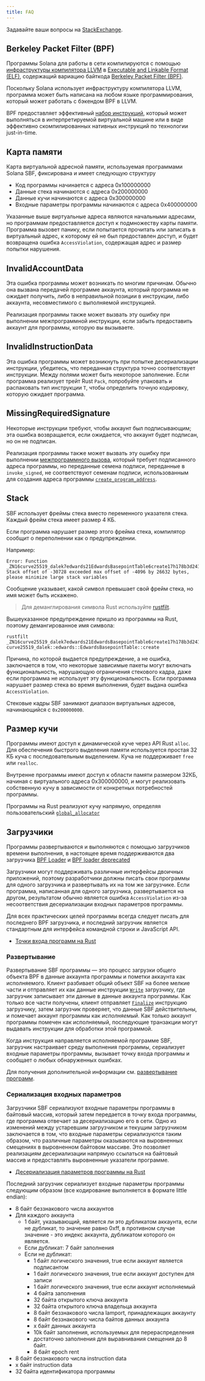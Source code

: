 ```yaml
---
title: FAQ
---
```


Задавайте ваши вопросы на
[StackExchange](https://solana.stackexchange.com/questions/ask).

## Berkeley Packet Filter (BPF)

Программы Solana для работы в сети компилируются с помощью
[инфраструктуры компилятора LLVM](https://llvm.org/) в
[Executable and Linkable Format (ELF)](https://en.wikipedia.org/wiki/Executable_and_Linkable_Format),
содержащий вариацию байткода
[Berkeley Packet Filter (BPF)](https://en.wikipedia.org/wiki/Berkeley_Packet_Filter).

Поскольку Solana использует инфраструктуру компилятора LLVM, программа может
быть написана на любом языке программирования, который может работать с бэкендом
BPF в LLVM.

BPF предоставляет эффективный
[набор инструкций](https://github.com/iovisor/bpf-docs/blob/master/eBPF.md),
который может выполняться в интерпретируемой виртуальной машине или в виде
эффективно скомпилированных нативных инструкций по технологии just-in-time.

## Карта памяти

Карта виртуальной адресной памяти, используемая программами Solana SBF,
фиксирована и имеет следующую структуру

- Код программы начинается с адреса 0x100000000
- Данные стека начинаются с адреса 0x200000000
- Данные кучи начинаются с адреса 0x300000000
- Входные параметры программы начинаются с адреса 0x400000000

Указанные выше виртуальные адреса являются начальными адресами, но программам
предоставляется доступ к подмножеству карты памяти. Программа вызовет панику,
если попытается прочитать или записать в виртуальный адрес, к которому ей не был
предоставлен доступ, и будет возвращена ошибка `AccessViolation`, содержащая
адрес и размер попытки нарушения.

## InvalidAccountData

Эта ошибка программы может возникать по многим причинам. Обычно она вызвана
передачей программе аккаунта, который программа не ожидает получить, либо в
неправильной позиции в инструкции, либо аккаунта, несовместимого с выполняемой
инструкцией.

Реализация программы также может вызвать эту ошибку при выполнении
межпрограммной инструкции, если забыть предоставить аккаунт для программы,
которую вы вызываете.

## InvalidInstructionData

Эта ошибка программы может возникнуть при попытке десериализации инструкции,
убедитесь, что переданная структура точно соответствует инструкции. Между полями
может быть некоторое заполнение. Если программа реализует трейт Rust `Pack`,
попробуйте упаковать и распаковать тип инструкции `T`, чтобы определить точную
кодировку, которую ожидает программа.

## MissingRequiredSignature

Некоторые инструкции требуют, чтобы аккаунт был подписывающим; эта ошибка
возвращается, если ожидается, что аккаунт будет подписан, но он не подписан.

Реализация программы также может вызвать эту ошибку при выполнении
[межпрограммного вызова](/docs/core/cpi), который требует подписанного адреса
программы, но переданные семена подписи, переданные в `invoke_signed`, не
соответствуют семенам подписи, использованным для создания адреса программы
[`create_program_address`](/docs/core/pda#createprogramaddress).

## Stack

SBF использует фреймы стека вместо переменного указателя стека. Каждый фрейм
стека имеет размер 4 КБ.

Если программа нарушает размер этого фрейма стека, компилятор сообщит о
переполнении как о предупреждении.

Например:

```text
Error: Function _ZN16curve25519_dalek7edwards21EdwardsBasepointTable6create17h178b3d2411f7f082E Stack offset of -30728 exceeded max offset of -4096 by 26632 bytes, please minimize large stack variables
```

Сообщение указывает, какой символ превышает свой фрейм стека, но имя может быть
искажено.

> Для деманглирования символа Rust используйте
> [rustfilt](https://github.com/luser/rustfilt).

Вышеуказанное предупреждение пришло из программы на Rust, поэтому
демангированное имя символа:

```shell
rustfilt _ZN16curve25519_dalek7edwards21EdwardsBasepointTable6create17h178b3d2411f7f082E
curve25519_dalek::edwards::EdwardsBasepointTable::create
```

Причина, по которой выдается предупреждение, а не ошибка, заключается в том, что
некоторые зависимые пакеты могут включать функциональность, нарушающую
ограничения стекового кадра, даже если программа не использует эту
функциональность. Если программа нарушает размер стека во время выполнения,
будет выдана ошибка `AccessViolation`.

Стековые кадры SBF занимают диапазон виртуальных адресов, начинающийся с
`0x200000000`.

## Размер кучи

Программы имеют доступ к динамической куче через API Rust `alloc`. Для
обеспечения быстрого выделения памяти используется простая 32 КБ куча с
последовательным выделением. Куча не поддерживает `free` или `realloc`.

Внутренне программы имеют доступ к области памяти размером 32КБ, начиная с
виртуального адреса 0x300000000, и могут реализовать собственную кучу в
зависимости от конкретных потребностей программы.

Программы на Rust реализуют кучу напрямую, определяя пользовательский
[`global_allocator`](https://github.com/solana-labs/solana/blob/d9b0fc0e3eec67dfe4a97d9298b15969b2804fab/sdk/program/src/entrypoint.rs#L72)

## Загрузчики

Программы развертываются и выполняются с помощью загрузчиков времени выполнения,
в настоящее время поддерживаются два загрузчика
[BPF Loader](https://github.com/solana-labs/solana/blob/7ddf10e602d2ed87a9e3737aa8c32f1db9f909d8/sdk/program/src/bpf_loader.rs#L17)
и
[BPF loader deprecated](https://github.com/solana-labs/solana/blob/7ddf10e602d2ed87a9e3737aa8c32f1db9f909d8/sdk/program/src/bpf_loader_deprecated.rs#L14)

Загрузчики могут поддерживать различные интерфейсы двоичных приложений, поэтому
разработчики должны писать свои программы для одного загрузчика и развертывать
их на том же загрузчике. Если программа, написанная для одного загрузчика,
развертывается на другом, результатом обычно является ошибка `AccessViolation`
из-за несоответствия десериализации входных параметров программы.

Для всех практических целей программы всегда следует писать для последнего BPF
загрузчика, и последний загрузчик является стандартным для интерфейса командной
строки и JavaScript API.

- [Точки входа программ на Rust](/docs/programs/lang-rust#program-entrypoint)

### Развертывание

Развертывание SBF программы — это процесс загрузки общего объекта BPF в данные
аккаунта программы и пометки аккаунта как исполняемого. Клиент разбивает общий
объект SBF на более мелкие части и отправляет их как данные инструкции
[`Write`](https://github.com/solana-labs/solana/blob/bc7133d7526a041d1aaee807b80922baa89b6f90/sdk/program/src/loader_instruction.rs#L13)
загрузчику, где загрузчик записывает эти данные в данные аккаунта программы. Как
только все части получены, клиент отправляет
[`Finalize`](https://github.com/solana-labs/solana/blob/bc7133d7526a041d1aaee807b80922baa89b6f90/sdk/program/src/loader_instruction.rs#L30)
инструкцию загрузчику, затем загрузчик проверяет, что данные SBF действительны,
и помечает аккаунт программы как _исполняемый_. Как только аккаунт программы
помечен как исполняемый, последующие транзакции могут выдавать инструкции для
обработки этой программой.

Когда инструкция направляется исполняемой программе SBF, загрузчик настраивает
среду выполнения программы, сериализует входные параметры программы, вызывает
точку входа программы и сообщает о любых обнаруженных ошибках.

Для получения дополнительной информации см.
[развертывание программ](/docs/programs/deploying).

### Сериализация входных параметров

Загрузчики SBF сериализуют входные параметры программы в байтовый массив,
который затем передается в точку входа программы, где программа отвечает за
десериализацию его в сети. Одно из изменений между устаревшим загрузчиком и
текущим загрузчиком заключается в том, что входные параметры сериализуются таким
образом, что различные параметры оказываются на выровненных смещениях в
выровненном байтовом массиве. Это позволяет реализациям десериализации напрямую
ссылаться на байтовый массив и предоставлять выровненные указатели программе.

- [Десериализация параметров программы на Rust](/docs/programs/lang-rust#parameter-deserialization)

Последний загрузчик сериализует входные параметры программы следующим образом
(все кодирование выполняется в формате little endian):

- 8 байт беззнакового числа аккаунтов
- Для каждого аккаунта
  - 1 байт, указывающий, является ли это дубликатом аккаунта, если не дубликат,
    то значение равно 0xff, в противном случае значение - это индекс аккаунта,
    дубликатом которого он является.
  - Если дубликат: 7 байт заполнения
  - Если не дубликат:
    - 1 байт логического значения, true если аккаунт является подписантом
    - 1 байт логического значения, true если аккаунт доступен для записи
    - 1 байт логического значения, true если аккаунт исполняемый
    - 4 байта заполнения
    - 32 байта открытого ключа аккаунта
    - 32 байта открытого ключа владельца аккаунта
    - 8 байт беззнакового числа lamport, принадлежащих аккаунту
    - 8 байт беззнакового числа байтов данных аккаунта
    - x байт данных аккаунта
    - 10k байт заполнения, используемых для перераспределения
    - достаточно заполнения для выравнивания смещения до 8 байт.
    - 8 байт epoch rent
- 8 байт беззнакового числа instruction data
- x байт instruction data
- 32 байта идентификатора программы
